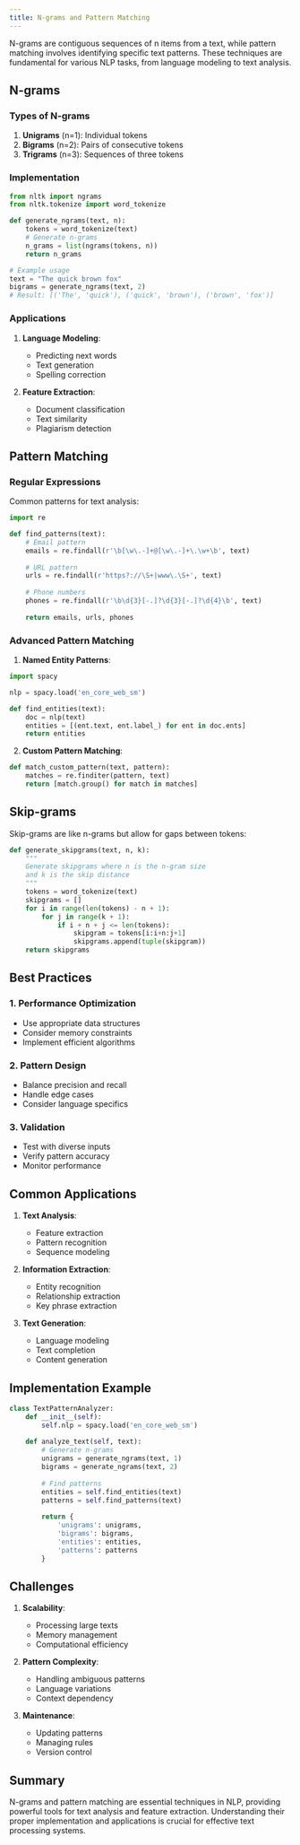 ```yaml
---
title: N-grams and Pattern Matching
---
```


N-grams are contiguous sequences of n items from a text, while pattern matching involves identifying specific text patterns. These techniques are fundamental for various NLP tasks, from language modeling to text analysis.

## N-grams

### Types of N-grams
1. **Unigrams** (n=1): Individual tokens
2. **Bigrams** (n=2): Pairs of consecutive tokens
3. **Trigrams** (n=3): Sequences of three tokens

### Implementation

```python
from nltk import ngrams
from nltk.tokenize import word_tokenize

def generate_ngrams(text, n):
    tokens = word_tokenize(text)
    # Generate n-grams
    n_grams = list(ngrams(tokens, n))
    return n_grams

# Example usage
text = "The quick brown fox"
bigrams = generate_ngrams(text, 2)
# Result: [('The', 'quick'), ('quick', 'brown'), ('brown', 'fox')]
```

### Applications
1. **Language Modeling**:
   - Predicting next words
   - Text generation
   - Spelling correction

2. **Feature Extraction**:
   - Document classification
   - Text similarity
   - Plagiarism detection

## Pattern Matching

### Regular Expressions
Common patterns for text analysis:

```python
import re

def find_patterns(text):
    # Email pattern
    emails = re.findall(r'\b[\w\.-]+@[\w\.-]+\.\w+\b', text)
    
    # URL pattern
    urls = re.findall(r'https?://\S+|www\.\S+', text)
    
    # Phone numbers
    phones = re.findall(r'\b\d{3}[-.]?\d{3}[-.]?\d{4}\b', text)
    
    return emails, urls, phones
```

### Advanced Pattern Matching

1. **Named Entity Patterns**:
```python
import spacy

nlp = spacy.load('en_core_web_sm')

def find_entities(text):
    doc = nlp(text)
    entities = [(ent.text, ent.label_) for ent in doc.ents]
    return entities
```

2. **Custom Pattern Matching**:
```python
def match_custom_pattern(text, pattern):
    matches = re.finditer(pattern, text)
    return [match.group() for match in matches]
```

## Skip-grams

Skip-grams are like n-grams but allow for gaps between tokens:

```python
def generate_skipgrams(text, n, k):
    """
    Generate skipgrams where n is the n-gram size
    and k is the skip distance
    """
    tokens = word_tokenize(text)
    skipgrams = []
    for i in range(len(tokens) - n + 1):
        for j in range(k + 1):
            if i + n + j <= len(tokens):
                skipgram = tokens[i:i+n:j+1]
                skipgrams.append(tuple(skipgram))
    return skipgrams
```

## Best Practices

### 1. Performance Optimization
- Use appropriate data structures
- Consider memory constraints
- Implement efficient algorithms

### 2. Pattern Design
- Balance precision and recall
- Handle edge cases
- Consider language specifics

### 3. Validation
- Test with diverse inputs
- Verify pattern accuracy
- Monitor performance

## Common Applications

1. **Text Analysis**:
   - Feature extraction
   - Pattern recognition
   - Sequence modeling

2. **Information Extraction**:
   - Entity recognition
   - Relationship extraction
   - Key phrase extraction

3. **Text Generation**:
   - Language modeling
   - Text completion
   - Content generation

## Implementation Example

```python
class TextPatternAnalyzer:
    def __init__(self):
        self.nlp = spacy.load('en_core_web_sm')
        
    def analyze_text(self, text):
        # Generate n-grams
        unigrams = generate_ngrams(text, 1)
        bigrams = generate_ngrams(text, 2)
        
        # Find patterns
        entities = self.find_entities(text)
        patterns = self.find_patterns(text)
        
        return {
            'unigrams': unigrams,
            'bigrams': bigrams,
            'entities': entities,
            'patterns': patterns
        }
```

## Challenges

1. **Scalability**:
   - Processing large texts
   - Memory management
   - Computational efficiency

2. **Pattern Complexity**:
   - Handling ambiguous patterns
   - Language variations
   - Context dependency

3. **Maintenance**:
   - Updating patterns
   - Managing rules
   - Version control

## Summary

N-grams and pattern matching are essential techniques in NLP, providing powerful tools for text analysis and feature extraction. Understanding their proper implementation and applications is crucial for effective text processing systems. 
